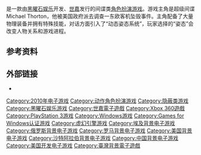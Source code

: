 {{NoteTA
| G1=Games
}}
{{Infobox VG
| title = 阿尔法协议
| english = Alpha Protocol
| image =
| caption =
| developer = [[Obsidian_Entertainment|Obsidian Entertainment]]
| publisher = [[世嘉|世嘉]]
| designer = Chris Parker<small>（项目总监）</small>、[[Chris_Avellone|Chris Avellone]]<small>（首席设计师）</small>
| composer =[[BT_(音乐家)|BT]]、 [[Rod_Abernethy|Rod Abernethy]]、[[Jason_Graves|Jason Graves]]、[[Alexander_Brandon|Alexander Brandon]]、[[Dan_Schneider|Dan Schneider]]
| engine = [[虚幻引擎#虚幻引擎3|虚幻引擎3]]
| released = {{vgrelease|EU|2010年5月28日<ref name="Sega Announcement">{{cite web|url=http://blogs.sega.com/usa/2010/05/04/alpha-protocol-has-gone-gold/|title=Alpha Protocol Has Gone Gold!|date=May 4, 2010|work=SEGA America Blog|publisher=Sega Corporation|access-date=2010-11-08|archive-url=https://web.archive.org/web/20100508114144/http://blogs.sega.com/usa/2010/05/04/alpha-protocol-has-gone-gold|archive-date=2010-05-08|dead-url=yes}}</ref>|NA|2010年6月1日<ref name="Sega Announcement" />}}
| genre = [[动作角色扮演游戏|动作角色扮演游戏]]
| modes = [[单人游戏|单人游戏]]
| platforms = [[Microsoft_Windows|Microsoft Windows]]、[[PlayStation_3|PlayStation 3]]、[[Xbox_360|Xbox 360]]
}}

{{Vgname|阿尔法协议|en=Alpha Protocol}}是一款由[[黑曜石娱乐|黑曜石娱乐]]开发、[[世嘉|世嘉]]发行的间谍类[[電子角色扮演遊戲|角色扮演游戏]]。游戏主角是超级间谍Michael Thorton，他被美国政府派去调查一东欧客机坠毁事件。主角配备了大量物理装备并拥有特殊技能，对话方面引入了“动态姿态系统”，玩家选择的“姿态”会改变人物关系和游戏进程。

== 参考资料 ==
{{reflist}}

== 外部链接 ==
* {{Official|http://www.alphaprotocol.com/}}

{{黑曜石娱乐}}

{{DEFAULTSORT:Alpha Protocol}}
[[Category:2010年电子游戏|Category:2010年电子游戏]]
[[Category:动作角色扮演游戏|Category:动作角色扮演游戏]]
[[Category:隐蔽类游戏|Category:隐蔽类游戏]]
[[Category:黑曜石娱乐游戏|Category:黑曜石娱乐游戏]]
[[Category:世嘉電子遊戲|Category:世嘉電子遊戲]]
[[Category:Xbox_360遊戲|Category:Xbox 360遊戲]]
[[Category:PlayStation_3游戏|Category:PlayStation 3游戏]]
[[Category:Windows游戏|Category:Windows游戏]]
[[Category:Games_for_Windows认证游戏|Category:Games for Windows认证游戏]]
[[Category:虚幻引擎游戏|Category:虚幻引擎游戏]]
[[Category:埃及背景电子游戏|Category:埃及背景电子游戏]]
[[Category:俄罗斯背景电子游戏|Category:俄罗斯背景电子游戏]]
[[Category:罗马背景电子游戏|Category:罗马背景电子游戏]]
[[Category:美国背景电子游戏|Category:美国背景电子游戏]]
[[Category:沙特阿拉伯背景电子游戏|Category:沙特阿拉伯背景电子游戏]]
[[Category:中国背景电子游戏|Category:中国背景电子游戏]]
[[Category:美国开发电子游戏|Category:美国开发电子游戏]]
[[Category:臺灣背景電子遊戲|Category:臺灣背景電子遊戲]]
